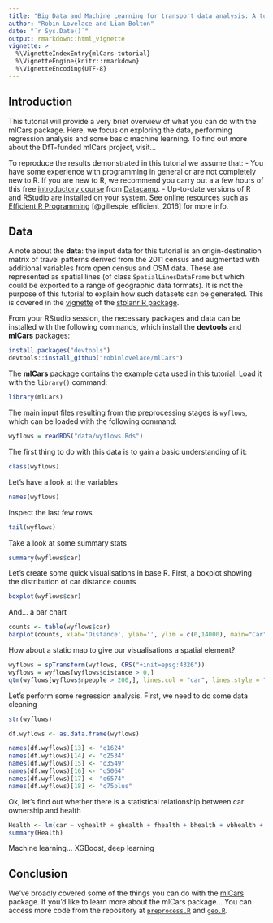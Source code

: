 ```yaml
---
title: "Big Data and Machine Learning for transport data analysis: A tutorial"
author: "Robin Lovelace and Liam Bolton"
date: "`r Sys.Date()`"
output: rmarkdown::html_vignette
vignette: >
  %\VignetteIndexEntry{mlCars-tutorial}
  %\VignetteEngine{knitr::rmarkdown}
  %\VignetteEncoding{UTF-8}
---
```


## Introduction
This tutorial will provide a very brief overview of what you can do with the mlCars package. Here, we focus on exploring the data, performing regression analysis and some basic machine learning. To find out more about the DfT-funded mlCars project, visit...

To reproduce the results demonstrated in this tutorial we assume that:
- You have some experience with programming in general or are not completely new to R. If you are new to R, we recommend you carry out a a few hours of this free [introductory course](https://www.datacamp.com/courses/free-introduction-to-r) from [Datacamp](https://www.datacamp.com/courses/free-introduction-to-r).
- Up-to-date versions of R and RStudio are installed on your system. See online resources such as [Efficient R Programming](https://csgillespie.github.io/efficientR/set-up.html#installing-r) [@gillespie_efficient_2016] for more info.

## Data
A note about the **data**: the input data for this tutorial is an origin-destination matrix of travel patterns derived from the 2011 census and augmented with additional variables from open census and OSM data. These are represented as spatial lines (of class `SpatialLinesDataFrame` but which could be exported to a range of geographic data formats). It is not the purpose of this tutorial to explain how such datasets can be generated. This is covered in the [vignette](https://cran.r-project.org/web/packages/stplanr/vignettes/introducing-stplanr.html) of the [stplanr R package](https://github.com/ropensci/stplanr).

From your RStudio session, the necessary packages and data can be installed with the following commands, which install the **devtools** and **mlCars** packages:

```r
install.packages("devtools")
devtools::install_github("robinlovelace/mlCars")
```

The **mlCars** package contains the example data used in this tutorial. Load it with the `library()` command:

```r
library(mlCars)
```

The main input files resulting from the preprocessing stages is `wyflows`, which can be loaded with the following command:

```r
wyflows = readRDS("data/wyflows.Rds")
```

The first thing to do with this data is to gain a basic understanding of it:

```r
class(wyflows)
```

Let's have a look at the variables

```r
names(wyflows)
```

Inspect the last few rows

```r
tail(wyflows)
```

Take a look at some summary stats

```r
summary(wyflows$car)
```

Let's create some quick visualisations in base R. First, a boxplot showing the distribution of car distance counts

```r
boxplot(wyflows$car)
```

And... a bar chart
```r
counts <- table(wyflows$car)
barplot(counts, xlab='Distance', ylab='', ylim = c(0,14000), main="Car")
```

How about a static map to give our visualisations a spatial element?
```r
wyflows = spTransform(wyflows, CRS("+init=epsg:4326"))
wyflows = wyflows[wyflows$distance > 0,]
qtm(wyflows[wyflows$npeople > 200,], lines.col = "car", lines.style = "pretty")
```

Let's perform some regression analysis. First, we need to do some data cleaning
```r
str(wyflows)

df.wyflows <- as.data.frame(wyflows)

names(df.wyflows)[13] <- "q1624"
names(df.wyflows)[14] <- "q2534"
names(df.wyflows)[15] <- "q3549"
names(df.wyflows)[16] <- "q5064"
names(df.wyflows)[17] <- "q6574"
names(df.wyflows)[18] <- "q75plus"
```

Ok, let's find out whether there is a statistical relationship between car ownership and health
```r
Health <- lm(car ~ vghealth + ghealth + fhealth + bhealth + vbhealth + q1624 + q2534 + q3549 + q5064 + q6574 + q75plus, data=df.wyflows)
summary(Health)
```

Machine learning...
XGBoost, deep learning

## Conclusion
We've broadly covered some of the things you can do with the [mlCars](https://github.com/Robinlovelace/mlCars/) package. If you'd like to learn more about the mlCars package... You can access more code from the repository at [`preprocess.R`](https://github.com/Robinlovelace/mlCars/blob/master/vignettes/preprocess.R) and [`geo.R`](https://github.com/Robinlovelace/mlCars/blob/master/vignettes/geo.R).
